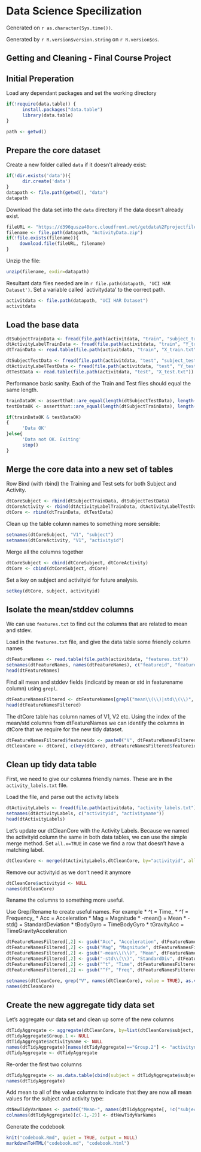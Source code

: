 Data Science Specilization
==========================

Generated on `r as.character(Sys.time())`.

Generated by `r R.version$version.string` on `r R.version$os`.

Getting and Cleaning - Final Course Project
-------------------------------------------

Initial Preperation
-------------------

Load any dependant packages and set the working directory

```r
if(!require(data.table)) {
      install.packages("data.table")
      library(data.table)
}

path <- getwd()

```

Prepare the core dataset
------------------------

Create a new folder called `data` if it doesn't already exist:

```r
if(!dir.exists('data')){
      dir.create('data')
}
datapath <- file.path(getwd(), "data")
datapath
```

Download the data set into the `data` directory if the data doesn't already exist.

```r

fileURL <- "https://d396qusza40orc.cloudfront.net/getdata%2Fprojectfiles%2FUCI%20HAR%20Dataset.zip"
filename <- file.path(datapath, "ActivityData.zip")
if(!file.exists(filename)){
     download.file(fileURL, filename)
}
```

Unzip the file:

```r
unzip(filename, exdir=datapath)
```

Resultant data files needed are in `r file.path(datapath, 'UCI HAR Dataset')`. Set a variable called `activitydata' to the correct path.

```r
activitdata <- file.path(datapath, "UCI HAR Dataset")
activitdata
```

Load the base data
------------------

```r
dtSubjectTrainData <- fread(file.path(activitdata, "train", "subject_train.txt"))
dtActivityLabelTrainData <- fread(file.path(activitdata, "train", "Y_train.txt"))
dtTrainData <- read.table(file.path(activitdata, "train", "X_train.txt"))

dtSubjectTestData <- fread(file.path(activitdata, "test", "subject_test.txt"))
dtActivityLabelTestData <- fread(file.path(activitdata, "test", "Y_test.txt"))
dtTestData <- read.table(file.path(activitdata, "test", "X_test.txt"))
```

Performance basic sanity. Each of the Train and Test files should equal the same length.

```r
trainDataOK <- assertthat::are_equal(length(dtSubjectTestData), length(dtActivityLabelTestData), length(dtTestData))
testDataOK <- assertthat::are_equal(length(dtSubjectTrainData), length(dtActivityLabelTrainData), length(dtTrainData))

if(trainDataOK & testDataOK)
{
      'Data OK'
}else{
      'Data not OK. Exiting'
      stop()
}
```

Merge the core data into a new set of tables
--------------------------------------------

Row Bind (with rbind) the Training and Test sets for both Subject and Activity.

```r
dtCoreSubject <- rbind(dtSubjectTrainData, dtSubjectTestData)
dtCoreActivity <- rbind(dtActivityLabelTrainData, dtActivityLabelTestData)
dtCore <- rbind(dtTrainData, dtTestData)
```

Clean up the table column names to something more sensible:

```r
setnames(dtCoreSubject, "V1", "subject")
setnames(dtCoreActivity, "V1", "activityid")
```

Merge all the columns together

```r
dtCoreSubject <- cbind(dtCoreSubject, dtCoreActivity)
dtCore <- cbind(dtCoreSubject, dtCore)
```

Set a key on subject and activityid for future analysis.

```r
setkey(dtCore, subject, activityid)
```

Isolate the mean/stddev columns
-------------------------------

We can use `features.txt` to find out the columns that are related to mean and stdev.

Load in the `features.txt` file, and give the data table some friendly column names

```r
dtFeatureNames <- read.table(file.path(activitdata, "features.txt"))
setnames(dtFeatureNames, names(dtFeatureNames), c("featureid", "featurename"))
head(dtFeatureNames)
```

Find all mean and stddev fields (indicatd by mean or std in featurename column)
using `grepl`.

```r
dtFeatureNamesFiltered <- dtFeatureNames[grepl("mean\\(\\)|std\\(\\)", dtFeatureNames$featurename),]
head(dtFeatureNamesFiltered)
```

The dtCore table has column names of V1, V2 etc. Using the index of the mean/std
columns from dtFeatureNames we can identify the columns in dtCore that we 
require for the new tidy dataset.

```r
dtFeatureNamesFiltered$featureidx <- paste0("V", dtFeatureNamesFiltered[,1])
dtCleanCore <- dtCore[, c(key(dtCore), dtFeatureNamesFiltered$featureidx), with=FALSE]
```

Clean up tidy data table
------------------------

First, we need to give our columns friendly names. These are in the `activity_labels.txt` file.

Load the file, and parse out the activity labels

```r
dtActivityLabels <- fread(file.path(activitdata, "activity_labels.txt"))
setnames(dtActivityLabels, c("activityid", "activityname"))
head(dtActivityLabels)
```

Let's update our dtCleanCore with the Activity Labels. Because we named the activityid column the same in both data tables, we can use the simple merge method. Set `all.x=TRUE`
in case we find a row that doesn't have a matching label.

```r
dtCleanCore <- merge(dtActivityLabels,dtCleanCore, by="activityid", all.x=TRUE)
```

Remove our activityid as we don't need it anymore

```r
dtCleanCore$activityid <- NULL
names(dtCleanCore)
```


Rename the columns to something more useful.

Use Grep/Rename to create useful names. For example 
* ^t = Time_
* ^f = Frequency_
* Acc = Acceleration
* Mag = Magnitude
* -mean() = Mean
* -std() = StandardDeviation
* tBodyGyro = TimeBodyGyro
* tGravityAcc = TimeGravityAcceleration

```r

dtFeatureNamesFiltered[,2] <- gsub("Acc", "Acceleration", dtFeatureNamesFiltered[,2])
dtFeatureNamesFiltered[,2] <- gsub("Mag", "Magnitude", dtFeatureNamesFiltered[,2])
dtFeatureNamesFiltered[,2] <- gsub("-mean\\(\\)", "Mean", dtFeatureNamesFiltered[,2])
dtFeatureNamesFiltered[,2] <- gsub("-std\\(\\)", "StandardDiv", dtFeatureNamesFiltered[,2])
dtFeatureNamesFiltered[,2] <- gsub("^t", "Time", dtFeatureNamesFiltered[,2])
dtFeatureNamesFiltered[,2] <- gsub("^f", "Freq", dtFeatureNamesFiltered[,2])

setnames(dtCleanCore, grep("V", names(dtCleanCore), value = TRUE), as.vector(dtFeatureNamesFiltered[,2]))
names(dtCleanCore)
```

Create the new aggregate tidy data set
--------------------------------------

Let's aggregate our data set and clean up some of the new columns

```r
dtTidyAggregate <- aggregate(dtCleanCore, by=list(dtCleanCore$subject, dtCleanCore$activityname), FUN=mean, na.rm=TRUE)
dtTidyAggregate$Group.1 <- NULL
dtTidyAggregate$activityname <- NULL
names(dtTidyAggregate)[names(dtTidyAggregate)=="Group.2"] <- "activityname"
dtTidyAggregate <- dtTidyAggregate
```

Re-order the first two columns

```r
dtTidyAggregate <- as.data.table(cbind(subject = dtTidyAggregate$subject, activityname = dtTidyAggregate$activityname, dtTidyAggregate[,-(dtTidyAggregate$subject)]))
names(dtTidyAggregate)
```

Add mean to all of the value columns to indicate that they are now all mean values for the subject and activity type:

```r
dtNewTidyVarNames <- paste0("Mean-", names(dtTidyAggregate[, !c("subject", "activityname"), with=FALSE]))
colnames(dtTidyAggregate)[c(-1,-2)] <- dtNewTidyVarNames
```

Generate the codebook

```r
knit("codebook.Rmd", quiet = TRUE, output = NULL)
markdownToHTML("codebook.md", "codebook.html")
```